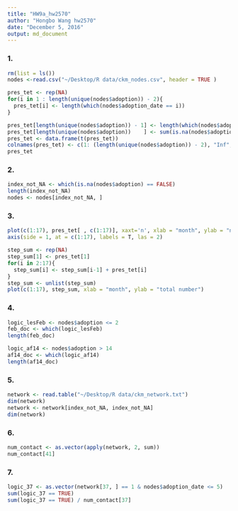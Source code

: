 ```yaml
---
title: "HW9a_hw2570"
author: "Hongbo Wang hw2570"
date: "December 5, 2016"
output: md_document
---
```


### 1.
```r
rm(list = ls())
nodes <-read.csv("~/Desktop/R data/ckm_nodes.csv", header = TRUE )

pres_tet <- rep(NA)
for(i in 1 : length(unique(nodes$adoption)) - 2){
  pres_tet[i] <- length(which(nodes$adoption_date == i))
}

pres_tet[length(unique(nodes$adoption)) - 1] <- length(which(nodes$adoption_date == Inf))
pres_tet[length(unique(nodes$adoption))    ] <- sum(is.na(nodes$adoption_date))
pres_tet <- data.frame(t(pres_tet))
colnames(pres_tet) <- c(1: (length(unique(nodes$adoption)) - 2), "Inf", "NA"); rownames(pres_tet) <- "number"
pres_tet
```


### 2.
```r
index_not_NA <- which(is.na(nodes$adoption) == FALSE)
length(index_not_NA)
nodes <- nodes[index_not_NA, ]
```

### 3.
```r
plot(c(1:17), pres_tet[ , c(1:17)], xaxt='n', xlab = "month", ylab = "number", las = 2)
axis(side = 1, at = c(1:17), labels = T, las = 2)

step_sum <- rep(NA)
step_sum[1] <- pres_tet[1]
for(i in 2:17){
  step_sum[i] <- step_sum[i-1] + pres_tet[i]
}
step_sum <- unlist(step_sum)
plot(c(1:17), step_sum, xlab = "month", ylab = "total number")
```

### 4.
```r
logic_lesFeb <- nodes$adoption <= 2
feb_doc <- which(logic_lesFeb)
length(feb_doc)

logic_af14 <- nodes$adoption > 14
af14_doc <- which(logic_af14)
length(af14_doc)
```

### 5.
```r
network <- read.table("~/Desktop/R data/ckm_network.txt")
dim(network)
network <- network[index_not_NA, index_not_NA]
dim(network)
```

### 6. 
```r
num_contact <- as.vector(apply(network, 2, sum))
num_contact[41]
```

### 7.
```r
logic_37 <- as.vector(network[37, ] == 1 & nodes$adoption_date <= 5)
sum(logic_37 == TRUE)
sum(logic_37 == TRUE) / num_contact[37]
```


